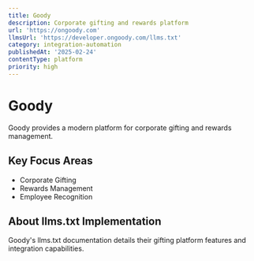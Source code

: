 ```yaml
---
title: Goody
description: Corporate gifting and rewards platform
url: 'https://ongoody.com'
llmsUrl: 'https://developer.ongoody.com/llms.txt'
category: integration-automation
publishedAt: '2025-02-24'
contentType: platform
priority: high
---
```


# Goody

Goody provides a modern platform for corporate gifting and rewards management.

## Key Focus Areas

- Corporate Gifting
- Rewards Management
- Employee Recognition

## About llms.txt Implementation

Goody's llms.txt documentation details their gifting platform features and integration capabilities.
